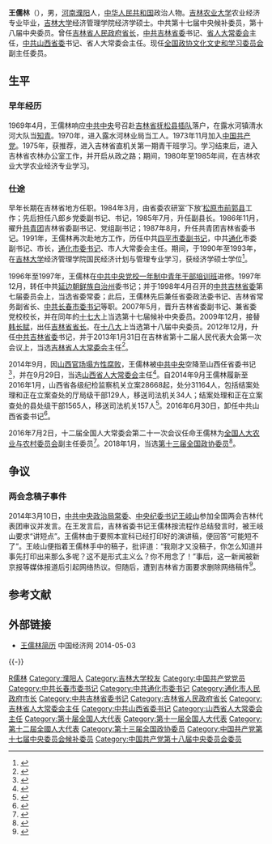 {{Infobox Officeholder
|图像    = Wang Rulin.png
|图像大小= 225px
|图像说明= 
|职务1     = {{CPC}}[[中國共產黨山西省委員會|山西省委員會]]書記
|就任日期1 = 2014年9月1日
|卸任日期1 = 2016年6月30日
|前任1     = [[袁纯清|袁纯清]]
|继任1     = [[駱惠寧|駱惠寧]]
|职务2     = {{CPC}}[[中國共產黨吉林省委員會|吉林省委員會]]書記
|就任日期2 = 2012年12月18日
|卸任日期2 = 2014年8月31日
|前任2     = [[孙政才|孙政才]]
|继任2     = [[巴音朝鲁|巴音朝鲁]]
|职务3     = [[吉林省人民政府|吉林省人民政府]][[省长|省长]]
|就任日期3 = 2009年12月1日
|卸任日期3 = 2012年12月19日
|前任3     = [[韩长赋|韩长赋]]
|继任3     = [[巴音朝鲁|巴音朝鲁]]
|职务4     = 
|就任日期4 = 
|卸任日期4 = 
|前任4     = 
|继任4     = 
|职务5     = 
|就任日期5 = 
|卸任日期5 = 
|前任5     = 
|继任5     = 
|职务6     = 
|就任日期6 = 
|卸任日期6 = 
|前任6     = 
|继任6     = 
|姓名    = 王儒林
|原名    = |字  = |号  = 
|籍贯    = <!-- 籍贯不是出生地，请慎用  -->
|出生日期= {{Birth year and age|1953|4}}
|出生地点= {{CHN}}[[河南省|河南省]][[濮阳市|濮阳市]]
|逝世日期= <!-- {{Death date and age|}}（死亡在前，出生在后）{{Death year and age| }} -->
|逝世地点= 
|居处    = 山西省
|政党    = {{CPC}}
|职业    = 官员
|父母    = 
|配偶    = <!--{{marriage|姓名|}} -->
|子女    = 
|亲属    = 
|专业    = 
|母校    = [[吉林大学|吉林大学]]
|网站    = 
|签名    = 
|脚注    =
}}
'''王儒林'''（{{bd|1953年|4月|catIdx=W,王}}），男，[[河南省|河南]][[濮阳市|濮阳]]人，[[中华人民共和国|中华人民共和国]]政治人物。[[吉林农业大学|吉林农业大学]]农业经济专业毕业，[[吉林大学|吉林大学]]经济管理学院经济学硕士。中共第十七届中央候补委员，第十八届中央委员。曾任[[吉林省人民政府|吉林省人民政府]][[省长|省长]]，[[中共吉林省委|中共吉林省委]]书记、[[吉林省人大常委会|省人大常委会]]主任，[[中共山西省委|中共山西省委]]书记、省人大常委会主任。现任[[全国政协文化文史和学习委员会|全国政协文化文史和学习委员会]]副主任委员。

== 生平 ==
=== 早年经历 ===
1969年4月，王儒林响应[[中共中央|中共中央]]号召赴[[吉林省|吉林省]][[抚松县|抚松县]][[插队|插队]]落户，在露水河镇清水河大队当[[知青|知青]]。1970年，进入露水河林业局当工人。1973年11月加入[[中国共产党|中国共产党]]。1975年，获推荐，进入吉林省直机关第一期青干班学习。学习结束后，进入吉林省农林办公室工作，并开启从政之路；期间，1980年至1985年间，在吉林农业大学农业经济专业学习。

=== 仕途 ===
早年长期在吉林省地方任职。1984年3月，由省委农研室‘下放’[[松原市_(吉林省)|松原市]][[前郭县|前郭县]]工作；先后担任八郎乡党委副书记、书记，1985年7月，升任副县长。1986年11月，擢升[[中國共產主義青年團|共青团]]吉林省委副书记、党组副书记；1987年8月，升任共青团吉林省委书记。1991年，王儒林再次赴地方工作，历任中共[[四平|四平]][[市委书记|市委副书记]]，中共[[通化|通化]]市委副书记、市长，[[通化|通化]][[市委书记|市委书记]]、市人大常委会主任。期间，于1990年至1993年，在[[吉林大学|吉林大学]]经济管理学院国民经济计划与管理专业学习，获经济学硕士学位<ref>{{cite book|title=《中国民族年鉴》|year=2001年|publisher=民族出版社|isbn=9787105046645|pages=221-222页}}</ref>。

1996年至1997年，王儒林在[[中共中央党校一年制中青年干部培训班学员列表|中共中央党校一年制中青年干部培训班]]进修。1997年12月，转任中共[[延边朝鲜族自治州|延边朝鲜族自治州]]委书记；并于1998年4月召开的[[中共吉林省委|中共吉林省委]]第七届委员会上，当选省委常委；此后，王儒林先后兼任省委政法委书记、吉林省常务副省长、[[中共|中共]][[长春|长春]][[市委书记|市委书记]]等职。2007年5月，晋升吉林省委副书记、兼省委党校校长，并在同年的[[中国共产党第十七次全国代表大会|十七大]]上当选第十七届候补中央委员。2009年12月，接替[[韩长赋|韩长赋]]，出任[[吉林省|吉林省]][[省长|省长]]。在[[中国共产党第十八次全国代表大会|十八大]]上当选第十八届中央委员。2012年12月，升任[[中共吉林省委|中共吉林省委]]书记，并于2013年1月31日在吉林省第十二届人民代表大会第一次会议上，当选[[吉林省|吉林省]][[人大常委会|人大常委会]]主任<ref>{{cite web|url=http://news.xinhuanet.com/local/2013-01/31/c_114573582.htm|title=王儒林当选吉林省人大常委会主任 巴音朝鲁当选吉林省省长|publisher=新华网|accessdate=2013-04-10|archive-date=2014-04-07|archive-url=https://web.archive.org/web/20140407045902/http://news.xinhuanet.com/local/2013-01/31/c_114573582.htm|dead-url=no}}</ref>。

2014年9月，因[[2014年山西官场地震|山西官场塌方性腐败]]，王儒林被[[中共中央|中共中央]]空降至山西任省委书记<ref>{{cite news|url=http://news.ifeng.com/a/20140901/41816497_0.shtml|title=王儒林任山西省委书记 袁纯清不再担任|date=2014-09-01|publisher=凤凰网|accessdate=2014-09-01|archive-date=2014-09-01|archive-url=https://web.archive.org/web/20140901143633/http://news.ifeng.com/a/20140901/41816497_0.shtml|dead-url=no}}</ref>，并在9月29日，当选[[山西省|山西省]][[人大常委会|人大常委会]]主任<ref>{{Cite web |url=http://news.xinhuanet.com/renshi/2014-09/29/c_1112680670.htm |title=王儒林当选山西省人大常委会主任 |accessdate=2014-10-12 |archive-date=2014-10-20 |archive-url=https://web.archive.org/web/20141020101110/http://news.xinhuanet.com/renshi/2014-09/29/c_1112680670.htm |dead-url=no }}</ref>。自2014年9月王儒林履新至2016年1月，山西省各级纪检监察机关立案28668起，处分31164人，包括结案处理和正在立案查处的厅局级干部129人，移送司法机关34人；结案处理和正在立案查处的县处级干部1565人，移送司法机关157人<ref>{{cite web |author1=曾建中 |title=反腐优等生王儒林“不正常”卸任 带来哪些信号 |url=https://new.qq.com/cmsn/20160706/20160706048813 |website=腾讯 |accessdate=2018-12-28 |date=2016-07-06 |archive-date=2018-12-28 |archive-url=https://web.archive.org/web/20181228223120/https://new.qq.com/cmsn/20160706/20160706048813 |dead-url=no }}</ref>。2016年6月30日，卸任中共山西省委书记<ref>{{cite web|url=http://news.ifeng.com/a/20160630/49272010_0.shtml|title=骆惠宁任山西省委书记 王儒林不再担任|publisher=凤凰网|accessdate=2016-06-30|archive-date=2016-07-01|archive-url=https://web.archive.org/web/20160701141106/http://news.ifeng.com/a/20160630/49272010_0.shtml|dead-url=no}}</ref>。

2016年7月2日，十二届全国人大常委会第二十一次会议任命王儒林为[[第十二届全国人民代表大会常务委员会|全国人大农业与农村委员会]]副主任委员<ref>{{cite web|url=http://news.163.com/16/0702/19/BR0BOII40001124J.html|title=全国人大常委会:王儒林罗志军强卫赴全国人大任职|publisher=网易|accessdate=2016-07-02|archive-date=2016-07-03|archive-url=https://web.archive.org/web/20160703121539/http://news.163.com/16/0702/19/BR0BOII40001124J.html|dead-url=no}}</ref>。2018年1月，当选[[中国人民政治协商会议第十三届全国委员会委员名单|第十三届全国政协委员]]<ref>{{Cite web|url=http://sports.163.com/18/0126/06/D92BRKK400051C89.html|title=中国人民政治协商会议第十三届全国委员会委员名单|accessdate=2018-01-26|last=|work=网易|archive-url=https://web.archive.org/web/20180127143232/http://sports.163.com/18/0126/06/D92BRKK400051C89.html|archive-date=2018-01-27|dead-url=yes}}</ref>。

==争议==
=== 两会念稿子事件 ===
2014年3月10日，[[中共中央政治局常委|中共中央政治局常委]]、[[中央纪委书记|中央纪委书记]][[王岐山|王岐山]]参加全国两会吉林代表团审议并发言。在王发言后，吉林省委书记王儒林按流程作总结發言时，被王岐山要求“讲短点”。王儒林由于要照本宣科已经打印好的演讲稿，便回答“可能短不了”。王岐山便指着王儒林手中的稿子，批评道：“我刚才又没稿子，你怎么知道并事先打印出来那么多呢？这不是形式主义么？你不用念了！”事后，这一新闻被新京报等媒体报道后引起网络热议。但随后，遭到吉林省方面要求删除网络稿件<ref>{{cite web |url=http://cn.nytimes.com/china/20140313/c13formalism/ |title=王岐山批评吉林省委书记言论被删除 |publisher=纽约时报 |accessdate=2014-03-14 |archive-date=2014-03-14 |archive-url=https://web.archive.org/web/20140314090108/http://cn.nytimes.com/china/20140313/c13formalism/ |dead-url=no }}</ref>。

== 参考文献 ==
{{reflist|3}}

== 外部链接 ==
* [http://district.ce.cn/newarea/sddy/201301/31/t20130131_24084143.shtml 王儒林简历] {{Wayback|url=http://district.ce.cn/newarea/sddy/201301/31/t20130131_24084143.shtml |date=20140503165921 }} 中国经济网 2014-05-03

{{-}}
{{start box}}
{{s-par|prc-lpc}}
{{s-before|[[袁纯清|袁纯清]]}}
{{s-title|[[山西省人民代表大会常务委员会|山西省人民代表大会常务委员会]]主任|2014年9月－2017年1月}}
{{s-after|[[骆惠宁|骆惠宁]]}}
{{s-before|[[孙政才|孙政才]]}}
{{s-title|[[吉林省人民代表大会常务委员会|吉林省人民代表大会常务委员会]]主任|2013年1月－2014年10月}}
{{s-after|[[巴音朝鲁|巴音朝鲁]]}}
{{s-ppo|cpc}}
{{s-before|[[袁纯清|袁纯清]]}}
{{s-title|[[中国共产党山西省委员会|中国共产党山西省委员会]]书记|2014年9月－2016年6月}}
{{s-after|[[骆惠宁|骆惠宁]]}}
{{s-before|[[孙政才|孙政才]]}}
{{s-title|[[中国共产党吉林省委员会|中国共产党吉林省委员会]]书记|2012年12月－2014年8月}}
{{s-after|[[巴音朝鲁|巴音朝鲁]]|rows=2}}
{{s-before|[[唐宪强|唐宪强]]}}
{{s-title|[[中国共产党吉林省委员会|中国共产党吉林省委员会]]专职副书记|2007年5月－2009年12月}}
{{s-before|[[杜学芳|杜学芳]]}}
{{s-title|[[中国共产党长春市委员会|中国共产党长春市委员会]]书记|2004年12月－2007年5月}}
{{s-after|[[高广滨|高广滨]]}}
{{s-before|？}}
{{s-title|[[中国共产党吉林省委员会|中国共产党吉林省委员会]]政法委书记|2000年12月－2001年12月}}
{{s-after|[[聂文权|聂文权]]}}
{{s-before|[[苏荣|苏荣]]}}
{{s-title|[[中国共产党延边朝鲜族自治州委员会|中国共产党延边朝鲜族自治州委员会]]书记|1997年12月－2000年12月}}
{{s-after|[[田学仁|田学仁]]}}
{{s-before|[[赵家治|赵家治]]}}
{{s-title|[[中国共产党通化市委员会|中国共产党通化市委员会]]书记|1994年10月－1997年12月}}
{{s-after|[[王月皓|王月皓]]}}
{{s-gov|prc}}
{{s-before|[[韩长赋|韩长赋]]}}
{{s-title|[[吉林省人民政府|吉林省人民政府]][[吉林省省长列表|省长]]|2009年12月－2012年12月}}
{{s-after|[[巴音朝鲁|巴音朝鲁]]}}
{{s-before|[[齐秉昌|齐秉昌]]}}
{{s-title|[[通化市人民政府|通化市人民政府]][[通化市市长列表|市长]]|1992年10月－1994年10月}}
{{s-after|[[王月皓|王月皓]]}}
{{end box}}

{{1996届中央党校一年制中青年干部培训班}}
{{吉林行政长官}}
{{中华人民共和国吉林省地方领导人|nocat}}
{{中华人民共和国山西省正职领导人|nocat}}
{{各省级行政区团委书记}}
{{党政干部曾有团系统经历者}}

{{Authority control}}
{{DEFAULTSORT:Wang王}}
[[Category:王姓|R儒林]]
[[Category:濮阳人|Category:濮阳人]]
[[Category:吉林大学校友|Category:吉林大学校友]]
[[Category:中国共产党党员|Category:中国共产党党员]]
[[Category:中共长春市委书记|Category:中共长春市委书记]]
[[Category:中共通化市委书记|Category:中共通化市委书记]]
[[Category:通化市人民政府市长|Category:通化市人民政府市长]]
[[Category:中共吉林省委书记|Category:中共吉林省委书记]]
[[Category:吉林省人民政府省长|Category:吉林省人民政府省长]]
[[Category:吉林省人大常委会主任|Category:吉林省人大常委会主任]]
[[Category:中共山西省委书记|Category:中共山西省委书记]]
[[Category:山西省人大常委会主任|Category:山西省人大常委会主任]]
[[Category:第十届全国人大代表|Category:第十届全国人大代表]]
[[Category:第十一届全国人大代表|Category:第十一届全国人大代表]]
[[Category:第十二屆全國人大代表|Category:第十二屆全國人大代表]]
[[Category:第十三届全国政协委员|Category:第十三届全国政协委员]]
[[Category:中国共产党第十七届中央委员会候补委员|Category:中国共产党第十七届中央委员会候补委员]]
[[Category:中国共产党第十八届中央委员会委员|Category:中国共产党第十八届中央委员会委员]]